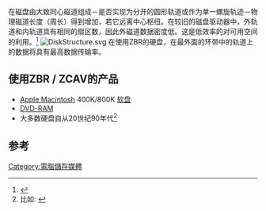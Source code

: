 {{roughtranslation|time=2016-09-25T11:28:16+00:00}}
{{expand|time=2016-03-19T03:03:44+00:00}}
{{TA
|G1=IT
}}
在磁盘由大致同心磁道组成－是否实现为分开的圆形轨道或作为单一螺旋轨迹－物理磁道长度（周长）得到增加，若它远离中心枢纽。在较旧的磁盘驱动器中，外轨道和内轨道具有相同的扇区数，因此外磁道数据密度低。这是低效率的对可用空间的利用。<ref name="PCGuideZBR">{{cite web |url=http://www.pcguide.com/ref/hdd/geom/tracksZBR-c.html |title=Zoned Bit Recording |accessdate=2011-07-18 |archive-date=2000-08-17 |archive-url=https://web.archive.org/web/20000817064756/http://www.pcguide.com/ref/hdd/geom/tracksZBR-c.html |dead-url=yes }}</ref>
[[File:DiskStructure.svg|thumb]]
在使用ZBR的硬盘，在最外面的环带中的轨道上的数据将具有最高数据传输率。

==使用ZBR / ZCAV的产品==
*[[Apple_Macintosh|Apple Macintosh]] 400K/800K [[软盘|软盘]]
*[[DVD-RAM|DVD-RAM]]
*大多数硬盘自从20世纪90年代<ref>比如: {{cite web
|url=http://www.hitachigst.com/tech/techlib.nsf/techdocs/1F70FDFFB4DE1EBB86257538007E4CFE/$file/TS5K500.B_OEMSpec_r12a.pdf
|title=5K500.B SATA OEM Specification Revision 1.2
|publisher=[[日立製作所|Hitachi]]
|date=2009-03-17
|page=15
|format=PDF
|accessdate=2011-07-29
|deadurl=yes
|archiveurl=https://web.archive.org/web/20110927024620/http://www.hitachigst.com/tech/techlib.nsf/techdocs/1F70FDFFB4DE1EBB86257538007E4CFE/%24file/TS5K500.B_OEMSpec_r12a.pdf
|archivedate=2011-09-27
}}</ref>

==参考==
{{Reflist}}

[[Category:電腦儲存媒體|Category:電腦儲存媒體]]